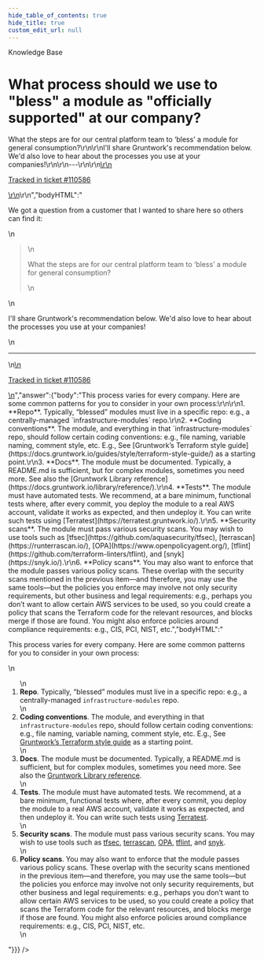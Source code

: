 ```yaml
---
hide_table_of_contents: true
hide_title: true
custom_edit_url: null
---
```



<head>
  <link rel="canonical" href="https://github.com/gruntwork-io/knowledge-base/discussions/783" />
</head>

<CenterLayout>
<span className="searchCategory">Knowledge Base</span>
<h1>What process should we use to &quot;bless&quot; a module as &quot;officially supported&quot; at our company?</h1>
<GitHub discussion={{"id":"D_kwDOF8slf84AWUka","number":783,"author":{"login":"brikis98"},"title":"What process should we use to \"bless\" a module as \"officially supported\" at our company?","body":"\r\nWe got a question from a customer that I wanted to share here so others can find it:\r\n\r\n> What the steps are for our central platform team to ‘bless’ a module for general consumption?\r\n\r\nI'll share Gruntwork's recommendation below. We'd also love to hear about the processes you use at your companies!\r\n\r\n---\r\n\r\n<ins datetime=\"2023-11-14T17:20:19Z\">\r\n  <p><a href=\"https://support.gruntwork.io/hc/requests/110586\">Tracked in ticket #110586</a></p>\r\n</ins>\r\n","bodyHTML":"<p dir=\"auto\">We got a question from a customer that I wanted to share here so others can find it:</p>\n<blockquote>\n<p dir=\"auto\">What the steps are for our central platform team to ‘bless’ a module for general consumption?</p>\n</blockquote>\n<p dir=\"auto\">I'll share Gruntwork's recommendation below. We'd also love to hear about the processes you use at your companies!</p>\n<hr>\n<ins datetime=\"2023-11-14T17:20:19Z\">\n  <p dir=\"auto\"><a href=\"https://support.gruntwork.io/hc/requests/110586\" rel=\"nofollow\">Tracked in ticket #110586</a></p>\n</ins>","answer":{"body":"This process varies for every company. Here are some common patterns for you to consider in your own process:\r\n\r\n1. **Repo**. Typically, “blessed” modules must live in a specific repo: e.g., a centrally-managed `infrastructure-modules` repo.\r\n2. **Coding conventions**. The module, and everything in that `infrastructure-modules` repo, should follow certain coding conventions: e.g., file naming, variable naming, comment style, etc. E.g., See [Gruntwork’s Terraform style guide](https://docs.gruntwork.io/guides/style/terraform-style-guide/) as a starting point.\r\n3. **Docs**. The module must be documented. Typically, a README.md is sufficient, but for complex modules, sometimes you need more. See also the [Gruntwork Library reference](https://docs.gruntwork.io/library/reference/).\r\n4. **Tests**. The module must have automated tests. We recommend, at a bare minimum, functional tests where, after every commit, you deploy the module to a real AWS account, validate it works as expected, and then undeploy it. You can write such tests using [Terratest](https://terratest.gruntwork.io/).\r\n5. **Security scans**. The module must pass various security scans. You may wish to use tools such as [tfsec](https://github.com/aquasecurity/tfsec), [terrascan](https://runterrascan.io/), [OPA](https://www.openpolicyagent.org/), [tflint](https://github.com/terraform-linters/tflint), and [snyk](https://snyk.io/).\r\n6. **Policy scans**. You may also want to enforce that the module passes various policy scans. These overlap with the security scans mentioned in the previous item—and therefore, you may use the same tools—but the policies you enforce may involve not only security requirements, but other business and legal requirements: e.g., perhaps you don’t want to allow certain AWS services to be used, so you could create a policy that scans the Terraform code for the relevant resources, and blocks merge if those are found. You might also enforce policies around compliance requirements: e.g., CIS, PCI, NIST, etc.","bodyHTML":"<p dir=\"auto\">This process varies for every company. Here are some common patterns for you to consider in your own process:</p>\n<ol dir=\"auto\">\n<li><strong>Repo</strong>. Typically, “blessed” modules must live in a specific repo: e.g., a centrally-managed <code class=\"notranslate\">infrastructure-modules</code> repo.</li>\n<li><strong>Coding conventions</strong>. The module, and everything in that <code class=\"notranslate\">infrastructure-modules</code> repo, should follow certain coding conventions: e.g., file naming, variable naming, comment style, etc. E.g., See <a href=\"https://docs.gruntwork.io/guides/style/terraform-style-guide/\" rel=\"nofollow\">Gruntwork’s Terraform style guide</a> as a starting point.</li>\n<li><strong>Docs</strong>. The module must be documented. Typically, a README.md is sufficient, but for complex modules, sometimes you need more. See also the <a href=\"https://docs.gruntwork.io/library/reference/\" rel=\"nofollow\">Gruntwork Library reference</a>.</li>\n<li><strong>Tests</strong>. The module must have automated tests. We recommend, at a bare minimum, functional tests where, after every commit, you deploy the module to a real AWS account, validate it works as expected, and then undeploy it. You can write such tests using <a href=\"https://terratest.gruntwork.io/\" rel=\"nofollow\">Terratest</a>.</li>\n<li><strong>Security scans</strong>. The module must pass various security scans. You may wish to use tools such as <a href=\"https://github.com/aquasecurity/tfsec\">tfsec</a>, <a href=\"https://runterrascan.io/\" rel=\"nofollow\">terrascan</a>, <a href=\"https://www.openpolicyagent.org/\" rel=\"nofollow\">OPA</a>, <a href=\"https://github.com/terraform-linters/tflint\">tflint</a>, and <a href=\"https://snyk.io/\" rel=\"nofollow\">snyk</a>.</li>\n<li><strong>Policy scans</strong>. You may also want to enforce that the module passes various policy scans. These overlap with the security scans mentioned in the previous item—and therefore, you may use the same tools—but the policies you enforce may involve not only security requirements, but other business and legal requirements: e.g., perhaps you don’t want to allow certain AWS services to be used, so you could create a policy that scans the Terraform code for the relevant resources, and blocks merge if those are found. You might also enforce policies around compliance requirements: e.g., CIS, PCI, NIST, etc.</li>\n</ol>"}}} />

</CenterLayout>
  

<!-- ##DOCS-SOURCER-START
{
  "sourcePlugin": "github-discussions",
  "hash": "a84bc4d8b71bb0e9e0e52d9314146003"
}
##DOCS-SOURCER-END -->
